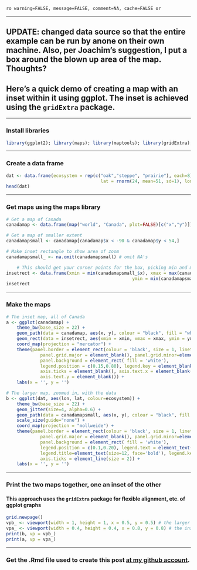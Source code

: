 `ro warning=FALSE, message=FALSE, comment=NA, cache=FALSE or`

*********

## UPDATE: changed data source so that the entire example can be run by anone on their own machine. Also, per Joachim's suggestion, I put a box around the blown up area of the map. Thoughts?

## Here's a quick demo of creating a map with an inset within it using ggplot. The inset is achieved using the `gridExtra` package. 

*********

### Install libraries
```r
library(ggplot2); library(maps); library(maptools); library(gridExtra); library(rgeos)
```

*********

### Create a data frame
```r
dat <- data.frame(ecosystem = rep(c("oak","steppe", "prairie"), each=8),
									lat = rnorm(24, mean=51, sd=1), lon = rnorm(24, mean=-113, sd=5))
head(dat)
```

*********

### Get maps using the maps library
```r
# Get a map of Canada
canadamap <- data.frame(map("world", "Canada", plot=FALSE)[c("x","y")])

# Get a map of smaller extent
canadamapsmall <- canadamap[canadamap$x < -90 & canadamap$y < 54,]

# Make inset rectangle to show area of zoom
canadamapsmall_ <- na.omit(canadamapsmall) # omit NA's

	# This should get your corner points for the box, picking min and max of lat and lon
insetrect <- data.frame(xmin = min(canadamapsmall_$x), xmax = max(canadamapsmall_$x), 
												ymin = min(canadamapsmall_$y), ymax = max(canadamapsmall_$y))
insetrect
```

*********

### Make the maps
```r
# The inset map, all of Canada
a <- ggplot(canadamap) + 
	theme_bw(base_size = 22) +
	geom_path(data = canadamap, aes(x, y), colour = "black", fill = "white") +
	geom_rect(data = insetrect, aes(xmin = xmin, xmax = xmax, ymin = ymin, ymax = ymax), alpha=0, colour="blue", size = 1, linetype=1) +
	coord_map(projection = "mercator") +
	theme(panel.border = element_rect(colour = 'black', size = 1, linetype=1),
			 panel.grid.major = element_blank(), panel.grid.minor=element_blank(),
			 panel.background = element_rect( fill = 'white'),
			 legend.position = c(0.15,0.80), legend.key = element_blank(),
			 axis.ticks = element_blank(), axis.text.x = element_blank(),
			 axis.text.y = element_blank()) +
	labs(x = '', y = '')

# The larger map, zoomed in, with the data
b <- ggplot(dat, aes(lon, lat, colour=ecosystem)) +
	theme_bw(base_size = 22) +
	geom_jitter(size=4, alpha=0.6) +
	geom_path(data = canadamapsmall, aes(x, y), colour = "black", fill = "white") +
	scale_size(guide="none") +
	coord_map(projection = "mollweide") +
	theme(panel.border = element_rect(colour = 'black', size = 1, linetype=1),
			 panel.grid.major = element_blank(), panel.grid.minor=element_blank(),
			 panel.background = element_rect( fill = 'white'),
			 legend.position = c(0.1,0.20), legend.text = element_text(size=12, face='bold'), 
			 legend.title=element_text(size=12, face='bold'), legend.key = element_blank(),
			 axis.ticks = element_line(size = 2)) +
	labs(x = '', y = '')
```

*********

### Print the two maps together, one an inset of the other
#### This approach uses the `gridExtra` package for flexible alignment, etc. of ggplot graphs
```r
grid.newpage()
vpb_ <- viewport(width = 1, height = 1, x = 0.5, y = 0.5) # the larger map
vpa_ <- viewport(width = 0.4, height = 0.4, x = 0.8, y = 0.8) # the inset in upper right
print(b, vp = vpb_)
print(a, vp = vpa_)
```

*********

### Get the .Rmd file used to create this post [at my github account](https://github.com/SChamberlain/schamberlain.github.com/blob/master/_drafts/2012-08-22-ggplot-inset-map.Rmd).